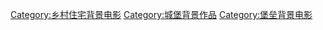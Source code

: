 [[Category:乡村住宅背景电影|Category:乡村住宅背景电影]]
[[Category:城堡背景作品|Category:城堡背景作品]]
[[Category:堡垒背景电影|Category:堡垒背景电影]]